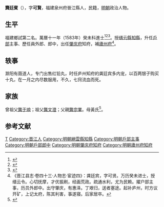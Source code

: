 {{明清人物信息框
| 姓名 = 龔廷賓
| 原名 =
| 圖片名稱= 
| 圖片大小 =
| 圖片說明 = 
| 最高職務 = 江西廬州府知府
| 國家 = 大明 
| 爵位 =
| 籍貫 = 福建泉州府晉江縣
| 族裔 = 
| 旗籍 = 
| 字號 = 
| 諡號 =
| 出生日期 = 生年不詳
| 出生地點 =
| 逝世日期 = 卒年不詳
| 逝世地點 =
| 墓葬 =
| 配偶 = 
| 親屬 = 
| 出身 =
* 萬曆十一年癸未科進士
| 經歷 =
| 著作 =  
}}
'''龔廷賓'''（{{bd|？||？|catIdx=}}），字'''可賢'''，福建泉州府晉江縣人，民籍，[[明朝|明朝]]政治人物。

== 生平 ==
福建鄉試第二名。萬曆十一年（1583年）癸未科進士<ref>{{Cite book|title=《皇明贡举考》卷五|last=（明）[[张朝瑞|张朝瑞]]|first=|publisher=《续修四库全书》史部第828册|year=|isbn=|location=|pages=}}</ref><ref>{{Cite book|title=贡举志五种 上|last=鲁小俊，江俊伟著|first=|publisher=武汉：武汉大学出版社|year=2009|isbn=978-7-307-07043-1|location=|pages=}}</ref><ref>{{Cite book|title=近代中国史料丛刊续辑 785-790 明清进士题名录索引 1-6|last=朱保炯，谢沛霖|first=|publisher=文海出版社|year=1981|isbn=|location=台湾}}</ref>。授[[缙云縣|缙云縣]][[知縣|知縣]]，升任[[戶部|戶部]]主事、歷任員外郎、郎中，出任[[肇庆府|肇庆府]]知府，補[[廬州府|廬州府]]<ref>《晋江县志·卷四十三·人物志·宦迹四》：龚廷宾，字可贤。万历癸未进士，授缙云令。心切抚摩，才优振刷，经画荒政。疏通水利，尤为民赖。擢户部主事，历员外郎中。出守肇庆，有惠泽。丁艰归，送者塞途。起补庐州，时方议开矿，上记太府，陈其利害，事遂寝。后家居卒。</ref>。

== 轶事 ==
滁阳有聂道人，专门出售红铅丸，时任庐州知府的龚廷宾多内宠，以百两银子购买十丸，在一月之内尽数服用，不久，七窍流血而死。

==家族==
曾祖父[[龔于琅|龔于琅]]；祖父[[龔文澄|龔文澄]]；父親[[龔宗業|龔宗業]]。母黃氏<ref>{{Cite book|title=天一阁藏明代科举录选刊 登科录 点校本|last=龚延明主编|first=|publisher=宁波出版社|year=2016|isbn=978-7-5526-2320-8|location=宁波|pages=|quote=《天一閣藏明代科舉錄選刊.登科錄》之《萬曆十一年癸未科殿試登科錄》}}</ref>。

==参考文献==
{{reflist}}

{{start box}}
{{s-off}}
{{s-before|[[俞指南|俞指南]]}}
{{s-title|明朝肇慶府知府|1595年－1596年}}
{{s-after|[[陳鴻漸_(萬曆舉人)|陳鴻漸]]}}
{{end box}}

{{萬曆十一年癸未科殿試金榜}}

{{Authority control}}

{{DEFAULTSORT:Gong龔}}
[[Category:龔姓|T]]
[[Category:晋江人|Category:晋江人]]
[[Category:明朝縉雲縣知縣|Category:明朝縉雲縣知縣]]
[[Category:明朝戶部主事|Category:明朝戶部主事]]
[[Category:明朝戶部郎中|Category:明朝戶部郎中]]
[[Category:明朝肇庆府知府|Category:明朝肇庆府知府]]
[[Category:明朝廬州府知府|Category:明朝廬州府知府]]